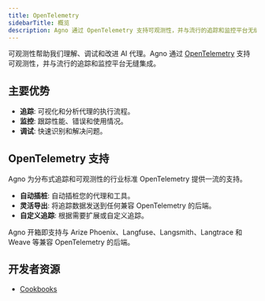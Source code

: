 ```yaml
---
title: OpenTelemetry
sidebarTitle: 概览
description: Agno 通过 OpenTelemetry 支持可观测性，并与流行的追踪和监控平台无缝集成。
---
```


可观测性帮助我们理解、调试和改进 AI 代理。Agno 通过 [OpenTelemetry](https://opentelemetry.io/) 支持可观测性，并与流行的追踪和监控平台无缝集成。

## 主要优势
- **追踪**: 可视化和分析代理的执行流程。
- **监控**: 跟踪性能、错误和使用情况。
- **调试**: 快速识别和解决问题。

## OpenTelemetry 支持

Agno 为分布式追踪和可观测性的行业标准 OpenTelemetry 提供一流的支持。
- **自动插桩**: 自动插桩您的代理和工具。
- **灵活导出**: 将追踪数据发送到任何兼容 OpenTelemetry 的后端。
- **自定义追踪**: 根据需要扩展或自定义追踪。

<Note>
Agno 开箱即支持与 Arize Phoenix、Langfuse、Langsmith、Langtrace 和 Weave 等兼容 OpenTelemetry 的后端。
</Note>

## 开发者资源
- [Cookbooks](https://github.com/agno-agi/agno/tree/main/cookbook/observability)